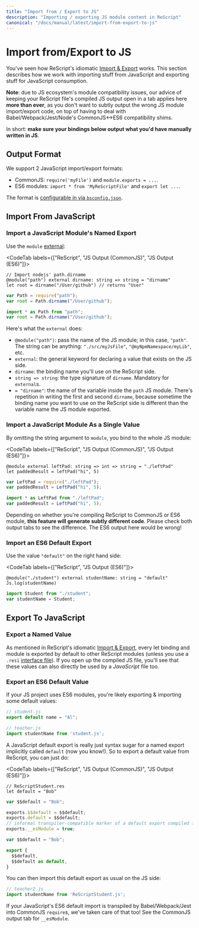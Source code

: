 ```yaml
---
title: "Import from / Export to JS"
description: "Importing / exporting JS module content in ReScript"
canonical: "/docs/manual/latest/import-from-export-to-js"
---
```


# Import from/Export to JS

You've seen how ReScript's idiomatic [Import & Export](import-export.md) works. This section describes how we work with importing stuff from JavaScript and exporting stuff for JavaScript consumption.

**Note**: due to JS ecosystem's module compatibility issues, our advice of keeping your ReScript file's compiled JS output open in a tab applies here **more than ever**, as you don't want to subtly output the wrong JS module import/export code, on top of having to deal with Babel/Webpack/Jest/Node's CommonJS\<->ES6 compatibility shims.

In short: **make sure your bindings below output what you'd have manually written in JS**.

## Output Format

We support 2 JavaScript import/export formats:

- CommonJS: `require('myFile')` and `module.exports = ...`.
- ES6 modules: `import * from 'MyReScriptFile'` and `export let ...`.

The format is [configurable in via `bsconfig.json`](build-configuration.md#package-specs).

## Import From JavaScript

### Import a JavaScript Module's Named Export

Use the `module` [external](external.md):

<CodeTab labels={["ReScript", "JS Output (CommonJS)", "JS Output (ES6)"]}>

```res example
// Import nodejs' path.dirname
@module("path") external dirname: string => string = "dirname"
let root = dirname("/User/github") // returns "User"
```
```js
var Path = require("path");
var root = Path.dirname("/User/github");
```
```js
import * as Path from "path";
var root = Path.dirname("/User/github");
```

</CodeTab>

Here's what the `external` does:

- `@module("path")`: pass the name of the JS module; in this case, `"path"`. The string can be anything: `"./src/myJsFile"`, `"@myNpmNamespace/myLib"`, etc.
- `external`: the general keyword for declaring a value that exists on the JS side.
- `dirname`: the binding name you'll use on the ReScript side.
- `string => string`: the type signature of `dirname`. Mandatory for `external`s.
- `= "dirname"`: the name of the variable inside the `path` JS module. There's repetition in writing the first and second `dirname`, because sometime the binding name you want to use on the ReScript side is different than the variable name the JS module exported.

### Import a JavaScript Module As a Single Value

By omitting the string argument to `module`, you bind to the whole JS module:

<CodeTab labels={["ReScript", "JS Output (CommonJS)", "JS Output (ES6)"]}>

```res example
@module external leftPad: string => int => string = "./leftPad"
let paddedResult = leftPad("hi", 5)
```
```js
var LeftPad = require("./leftPad");
var paddedResult = LeftPad("hi", 5);
```
```js
import * as LeftPad from "./leftPad";
var paddedResult = LeftPad("hi", 5);
```

</CodeTab>

Depending on whether you're compiling ReScript to CommonJS or ES6 module, **this feature will generate subtly different code**. Please check both output tabs to see the difference. The ES6 output here would be wrong!

### Import an ES6 Default Export

Use the value `"default"` on the right hand side:

<CodeTab labels={["ReScript", "JS Output (ES6)"]}>

```res example
@module("./student") external studentName: string = "default"
Js.log(studentName)
```
```js
import Student from "./student";
var studentName = Student;
```

</CodeTab>

## Export To JavaScript

### Export a Named Value

As mentioned in ReScript's idiomatic [Import & Export](import-export.md), every let binding and module is exported by default to other ReScript modules (unless you use a `.resi` [interface file](module#signatures)). If you open up the compiled JS file, you'll see that these values can also directly be used by a _JavaScript_ file too.

### Export an ES6 Default Value

If your JS project uses ES6 modules, you're likely exporting & importing some default values:

```js
// student.js
export default name = "Al";
```

```js
// teacher.js
import studentName from 'student.js';
```

A JavaScript default export is really just syntax sugar for a named export implicitly called `default` (now you know!). So to export a default value from ReScript, you can just do:

<CodeTab labels={["ReScript", "JS Output (CommonJS)", "JS Output (ES6)"]}>

```res example
// ReScriptStudent.res
let default = "Bob"
```
```js
var $$default = "Bob";

exports.$$default = $$default;
exports.default = $$default;
// informal transpiler-compatible marker of a default export compiled from ES6
exports.__esModule = true;
```
```js
var $$default = "Bob";

export {
  $$default,
  $$default as default,
}
```

</CodeTab>

You can then import this default export as usual on the JS side:

```js
// teacher2.js
import studentName from 'ReScriptStudent.js';
```

If your JavaScript's ES6 default import is transpiled by Babel/Webpack/Jest into CommonJS `require`s, we've taken care of that too! See the CommonJS output tab for `__esModule`.
